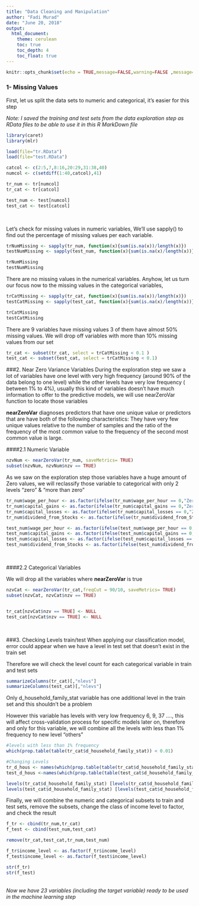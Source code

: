 ```yaml
---
title: "Data Cleaning and Manipulation"
author: "Fadi Murad"
date: "June 20, 2018"
output:
  html_document:
    theme: cerulean
    toc: true
    toc_depth: 4 
    toc_float: true
---
```



```r
knitr::opts_chunk$set(echo = TRUE,message=FALSE,warning=FALSE ,message=FALSE,comment="")
```

### 1- Missing Values

First, let us split the data sets to numeric and categorical, it's easier for this step

*Note: I saved the training and test sets from the data exploration step as RData files to be able to use it in this R MarkDown file
*
```r

library(caret)
library(mlr)

load(file="tr.RData")
load(file="test.RData")

catcol <- c(2:5,7,8:16,20:29,31:38,40)
numcol <- c(setdiff(1:40,catcol),41)

tr_num <- tr[numcol]
tr_cat <- tr[catcol]

test_num <- test[numcol]
test_cat <- test[catcol]
```


<br />  


Let’s check for missing values in numeric variables, We’ll use sapply() to find out the percentage of missing values per each variable.

```r
trNumMissing <- sapply(tr_num, function(x){sum(is.na(x))/length(x)})
testNumMissing <- sapply(test_num, function(x){sum(is.na(x)/length(x))})

trNumMissing
testNumMissing
```

There are no missing values in the numerical variables. Anyhow, let us turn our focus now to the missing values in the categorical variables, 

```r
trCatMissing <- sapply(tr_cat, function(x){sum(is.na(x))/length(x)})
testCatMissing <- sapply(test_cat, function(x){sum(is.na(x)/length(x))})

trCatMissing
testCatMissing
```

 
There are 9 variables have missing values 3 of them have almost 50% missing values.
We will drop off variables with more than 10% missing values from our set


```r
tr_cat <- subset(tr_cat, select = trCatMissing < 0.1 )
test_cat <- subset(test_cat, select = trCatMissing < 0.1)

```

###2. Near Zero Variance Variables
During the exploration step we saw a lot of variables have one level with very high frequency
(around 90% of the data belong to one level) while the other levels have very low 
frequency ( between 1% to 4%), usually this kind of variables doesn't have much information
to offer to the predictive models, we will use nearZeroVar function to locate those variables  

**nearZeroVar** diagnoses predictors that have one unique value or predictors that are have 
both of the following characteristics: They have very few unique values relative to the 
number of samples and the ratio of the frequency of the most common value to the frequency of the second most common value is large.

####2.1 Numeric Variable

```r
nzvNum <- nearZeroVar(tr_num, saveMetrics= TRUE)
subset(nzvNum, nzvNum$nzv == TRUE)
```

As we saw on the exploration step those variables have a huge amount of Zero values, we will reclassify those variable to categorical with only 2 levels "zero" & "more than zero" 

```r
tr_num$wage_per_hour <- as.factor(ifelse(tr_num$wage_per_hour == 0,"Zero","MoreThanZero"))
tr_num$capital_gains <- as.factor(ifelse(tr_num$capital_gains == 0,"Zero","MoreThanZero"))
tr_num$capital_losses <- as.factor(ifelse(tr_num$capital_losses == 0,"Zero","MoreThanZero"))
tr_num$dividend_from_Stocks <- as.factor(ifelse(tr_num$dividend_from_Stocks == 0,"Zero","MoreThanZero"))

test_num$wage_per_hour <- as.factor(ifelse(test_num$wage_per_hour == 0,"Zero","MoreThanZero"))
test_num$capital_gains <- as.factor(ifelse(test_num$capital_gains == 0,"Zero","MoreThanZero"))
test_num$capital_losses <- as.factor(ifelse(test_num$capital_losses == 0,"Zero","MoreThanZero"))
test_num$dividend_from_Stocks <- as.factor(ifelse(test_num$dividend_from_Stocks == 0,"Zero","MoreThanZero"))

```



<br />  

####2.2 Categorical Variables

We will drop all the variables where **nearZeroVar** is true

```r
nzvCat <- nearZeroVar(tr_cat,freqCut = 90/10, saveMetrics= TRUE)
subset(nzvCat, nzvCat$nzv == TRUE)


tr_cat[nzvCat$nzv == TRUE] <- NULL
test_cat[nzvCat$nzv == TRUE] <- NULL
```


<br />  


###3. Checking Levels train/test
When applying our classification model, error could appear when we have a level in test set that doesn't exist in the train set  

Therefore we will check the level count for each categorical variable in train and test sets

```r
summarizeColumns(tr_cat)[,"nlevs"]
summarizeColumns(test_cat)[,"nlevs"]
```

Only d_household_family_stat variable has one additional level in the train set and this shouldn't be a problem  

However this variable has levels with very low frequency 6, 9, 37 ...., this will affect cross-validation process for specific models later on, therefore and only for this variable, we will combine all the levels with less than 1% frequency to new level "others"

```r
#levels with less than 1% frequency
which(prop.table(table(tr_cat$d_household_family_stat)) < 0.01)

#Changing Levels
tr_d_hous <- names(which(prop.table(table(tr_cat$d_household_family_stat)) < 0.01))
test_d_hous <-names(which(prop.table(table(test_cat$d_household_family_stat)) < 0.01))

levels(tr_cat$d_household_family_stat) [levels(tr_cat$d_household_family_stat) %in% tr_d_hous] <- "others"
levels(test_cat$d_household_family_stat) [levels(test_cat$d_household_family_stat) %in% test_d_hous] <- "others"

```


Finally, we will combine the numeric and categorical subsets to train and test sets, remove the subsets, change the class of income level to factor, and check the result

```r
f_tr <- cbind(tr_num,tr_cat)
f_test <- cbind(test_num,test_cat)

remove(tr_cat,test_cat,tr_num,test_num)

f_tr$income_level <- as.factor(f_tr$income_level)
f_test$income_level <- as.factor(f_test$income_level)

str(f_tr)
str(f_test)

```
  
<br />
*Now we have 23 variables (including the target variable) ready to be used in the machine learning step
*